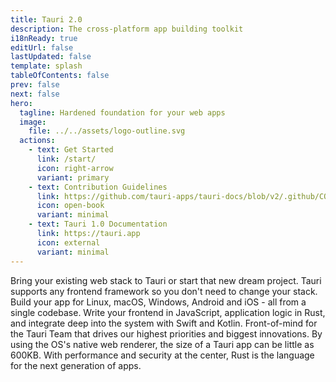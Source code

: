 ```yaml
---
title: Tauri 2.0
description: The cross-platform app building toolkit
i18nReady: true
editUrl: false
lastUpdated: false
template: splash
tableOfContents: false
prev: false
next: false
hero:
  tagline: Hardened foundation for your web apps
  image:
    file: ../../assets/logo-outline.svg
  actions:
    - text: Get Started
      link: /start/
      icon: right-arrow
      variant: primary
    - text: Contribution Guidelines
      link: https://github.com/tauri-apps/tauri-docs/blob/v2/.github/CONTRIBUTING.md
      icon: open-book
      variant: minimal
    - text: Tauri 1.0 Documentation
      link: https://tauri.app
      icon: external
      variant: minimal
---
```



<div class="hero-bg">
	<div class="bg-logo"></div>
	<div class="bg-grad"></div>
	<div class="bg-grad-red"></div>
</div>

<div class="lp-cta-card">
<Card title="Create a Project" icon="rocket">
	<Cta/>
</Card>
</div>

<CardGrid>
	<Card title="Frontend Independent" icon="rocket">
		Bring your existing web stack to Tauri or start that new dream project.
		Tauri supports any frontend framework so you don't need to change your
		stack.
	</Card>
	<Card title="Cross Platform" icon="rocket">
		Build your app for Linux, macOS, Windows, Android and iOS - all from a
		single codebase.
	</Card>
	<Card title="Inter-Process Communication" icon="rocket">
		Write your frontend in JavaScript, application logic in Rust, and integrate
		deep into the system with Swift and Kotlin.
	</Card>
	<Card title="Maximum Security" icon="rocket">
		Front-of-mind for the Tauri Team that drives our highest priorities and
		biggest innovations.
	</Card>
	<Card title="Minimal Size" icon="rocket">
		By using the OS's native web renderer, the size of a Tauri app can be little
		as 600KB.
	</Card>
	<Card title="Powered by Rust" icon="rocket">
		With performance and security at the center, Rust is the language for the
		next generation of apps.
	</Card>
</CardGrid>

